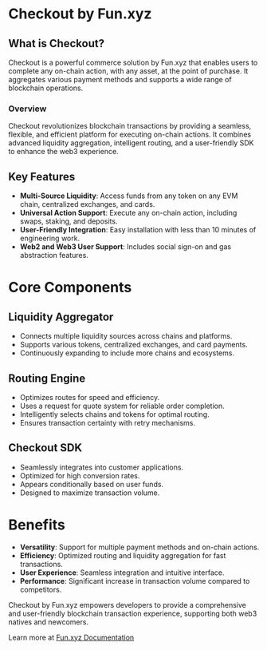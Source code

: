 # Checkout by Fun.xyz

## What is Checkout?

Checkout is a powerful commerce solution by Fun.xyz that enables users to complete any on-chain action, with any asset, at the point of purchase. It aggregates various payment methods and supports a wide range of blockchain operations.

### Overview

Checkout revolutionizes blockchain transactions by providing a seamless, flexible, and efficient platform for executing on-chain actions. It combines advanced liquidity aggregation, intelligent routing, and a user-friendly SDK to enhance the web3 experience.

## Key Features

- **Multi-Source Liquidity**: Access funds from any token on any EVM chain, centralized exchanges, and cards.
- **Universal Action Support**: Execute any on-chain action, including swaps, staking, and deposits.
- **User-Friendly Integration**: Easy installation with less than 10 minutes of engineering work.
- **Web2 and Web3 User Support**: Includes social sign-on and gas abstraction features.

# Core Components

## Liquidity Aggregator

- Connects multiple liquidity sources across chains and platforms.
- Supports various tokens, centralized exchanges, and card payments.
- Continuously expanding to include more chains and ecosystems.

## Routing Engine

- Optimizes routes for speed and efficiency.
- Uses a request for quote system for reliable order completion.
- Intelligently selects chains and tokens for optimal routing.
- Ensures transaction certainty with retry mechanisms.

## Checkout SDK

- Seamlessly integrates into customer applications.
- Optimized for high conversion rates.
- Appears conditionally based on user funds.
- Designed to maximize transaction volume.

# Benefits

- **Versatility**: Support for multiple payment methods and on-chain actions.
- **Efficiency**: Optimized routing and liquidity aggregation for fast transactions.
- **User Experience**: Seamless integration and intuitive interface.
- **Performance**: Significant increase in transaction volume compared to competitors.

Checkout by Fun.xyz empowers developers to provide a comprehensive and user-friendly blockchain transaction experience, supporting both web3 natives and newcomers.

Learn more at [Fun.xyz Documentation](https://docs.fun.xyz/)